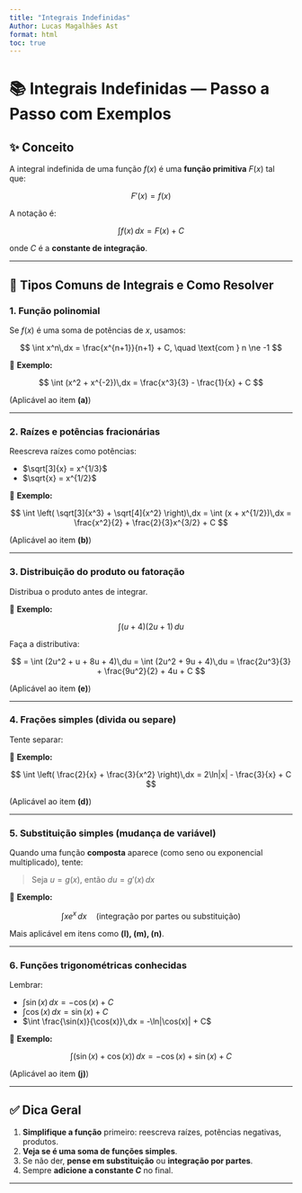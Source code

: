 ```yaml
---
title: "Integrais Indefinidas"
Author: Lucas Magalhães Ast
format: html
toc: true
---
```


# 📚 Integrais Indefinidas — Passo a Passo com Exemplos

## ✨ Conceito

A integral indefinida de uma função $f(x)$ é uma **função primitiva** $F(x)$ tal que:

$$
F'(x) = f(x)
$$

A notação é:

$$
\int f(x)\,dx = F(x) + C
$$

onde $C$ é a **constante de integração**.

---

## 🧩 Tipos Comuns de Integrais e Como Resolver

### 1. **Função polinomial**

Se $f(x)$ é uma soma de potências de $x$, usamos:

$$
\int x^n\,dx = \frac{x^{n+1}}{n+1} + C, \quad \text{com } n \ne -1
$$

📌 **Exemplo:**

$$
\int (x^2 + x^{-2})\,dx
= \frac{x^3}{3} - \frac{1}{x} + C
$$

(Aplicável ao item **(a)**)

---

### 2. **Raízes e potências fracionárias**

Reescreva raízes como potências:

- $\sqrt[3]{x} = x^{1/3}$
- $\sqrt{x} = x^{1/2}$

📌 **Exemplo:**

$$
\int \left( \sqrt[3]{x^3} + \sqrt[4]{x^2} \right)\,dx
= \int (x + x^{1/2})\,dx
= \frac{x^2}{2} + \frac{2}{3}x^{3/2} + C
$$

(Aplicável ao item **(b)**)

---

### 3. **Distribuição do produto ou fatoração**

Distribua o produto antes de integrar.

📌 **Exemplo:**

$$
\int (u + 4)(2u + 1)\,du
$$

Faça a distributiva:

$$
= \int (2u^2 + u + 8u + 4)\,du
= \int (2u^2 + 9u + 4)\,du
= \frac{2u^3}{3} + \frac{9u^2}{2} + 4u + C
$$

(Aplicável ao item **(e)**)

---

### 4. **Frações simples (divida ou separe)**

Tente separar:

📌 **Exemplo:**

$$
\int \left( \frac{2}{x} + \frac{3}{x^2} \right)\,dx
= 2\ln|x| - \frac{3}{x} + C
$$

(Aplicável ao item **(d)**)

---

### 5. **Substituição simples (mudança de variável)**

Quando uma função **composta** aparece (como seno ou exponencial multiplicado), tente:

> Seja $u = g(x)$, então $du = g'(x)\,dx$

📌 **Exemplo:**

$$
\int x e^x\,dx \quad \text{(integração por partes ou substituição)}
$$

Mais aplicável em itens como **(l), (m), (n)**.

---

### 6. **Funções trigonométricas conhecidas**

Lembrar:

- $\int \sin(x)\,dx = -\cos(x) + C$
- $\int \cos(x)\,dx = \sin(x) + C$
- $\int \frac{\sin(x)}{\cos(x)}\,dx = -\ln|\cos(x)| + C$

📌 **Exemplo:**

$$
\int (\sin(x) + \cos(x))\,dx = -\cos(x) + \sin(x) + C
$$

(Aplicável ao item **(j)**)

---

## ✅ Dica Geral

1. **Simplifique a função** primeiro: reescreva raízes, potências negativas, produtos.
2. **Veja se é uma soma de funções simples**.
3. Se não der, **pense em substituição** ou **integração por partes**.
4. Sempre **adicione a constante $C$** no final.

---

